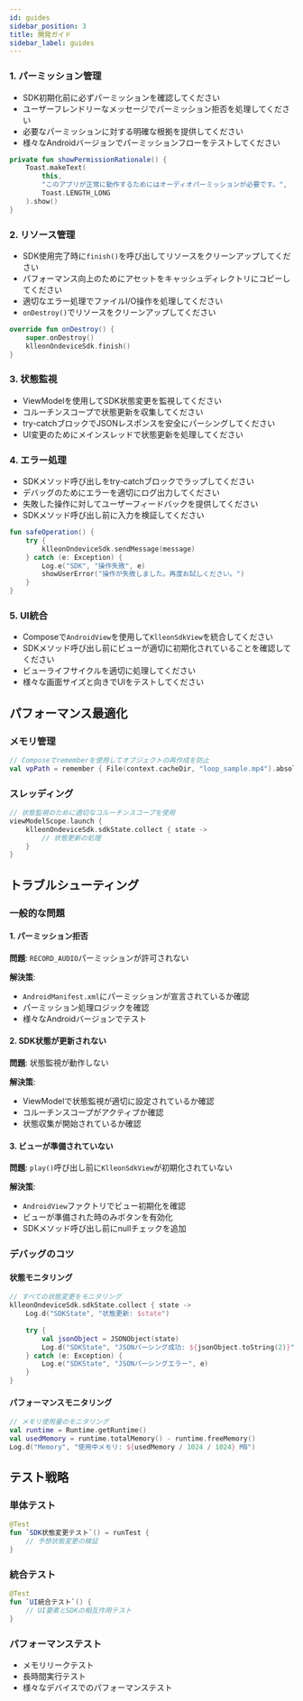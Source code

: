 ```yaml
---
id: guides
sidebar_position: 3
title: 開発ガイド
sidebar_label: guides
---
```


### 1. パーミッション管理
- SDK初期化前に必ずパーミッションを確認してください
- ユーザーフレンドリーなメッセージでパーミッション拒否を処理してください
- 必要なパーミッションに対する明確な根拠を提供してください
- 様々なAndroidバージョンでパーミッションフローをテストしてください

```kotlin
private fun showPermissionRationale() {
    Toast.makeText(
        this,
        "このアプリが正常に動作するためにはオーディオパーミッションが必要です。",
        Toast.LENGTH_LONG
    ).show()
}
```

### 2. リソース管理
- SDK使用完了時に`finish()`を呼び出してリソースをクリーンアップしてください
- パフォーマンス向上のためにアセットをキャッシュディレクトリにコピーしてください
- 適切なエラー処理でファイルI/O操作を処理してください
- `onDestroy()`でリソースをクリーンアップしてください

```kotlin
override fun onDestroy() {
    super.onDestroy()
    klleonOndeviceSdk.finish()
}
```

### 3. 状態監視
- ViewModelを使用してSDK状態変更を監視してください
- コルーチンスコープで状態更新を収集してください
- try-catchブロックでJSONレスポンスを安全にパーシングしてください
- UI変更のためにメインスレッドで状態更新を処理してください

### 4. エラー処理
- SDKメソッド呼び出しをtry-catchブロックでラップしてください
- デバッグのためにエラーを適切にログ出力してください
- 失敗した操作に対してユーザーフィードバックを提供してください
- SDKメソッド呼び出し前に入力を検証してください

```kotlin
fun safeOperation() {
    try {
        klleonOndeviceSdk.sendMessage(message)
    } catch (e: Exception) {
        Log.e("SDK", "操作失敗", e)
        showUserError("操作が失敗しました。再度お試しください。")
    }
}
```

### 5. UI統合
- Composeで`AndroidView`を使用して`KlleonSdkView`を統合してください
- SDKメソッド呼び出し前にビューが適切に初期化されていることを確認してください
- ビューライフサイクルを適切に処理してください
- 様々な画面サイズと向きでUIをテストしてください

## パフォーマンス最適化


### メモリ管理
```kotlin
// Composeでrememberを使用してオブジェクトの再作成を防止
val vpPath = remember { File(context.cacheDir, "loop_sample.mp4").absolutePath }
```

### スレッディング
```kotlin
// 状態監視のために適切なコルーチンスコープを使用
viewModelScope.launch {
    klleonOndeviceSdk.sdkState.collect { state ->
        // 状態更新の処理
    }
}
```

## トラブルシューティング

### 一般的な問題

#### 1. パーミッション拒否
**問題**: `RECORD_AUDIO`パーミッションが許可されない

**解決策**: 
- `AndroidManifest.xml`にパーミッションが宣言されているか確認
- パーミッション処理ロジックを確認
- 様々なAndroidバージョンでテスト

#### 2. SDK状態が更新されない
**問題**: 状態監視が動作しない

**解決策**:
- ViewModelで状態監視が適切に設定されているか確認
- コルーチンスコープがアクティブか確認
- 状態収集が開始されているか確認

#### 3. ビューが準備されていない
**問題**: `play()`呼び出し前に`KlleonSdkView`が初期化されていない

**解決策**:
- `AndroidView`ファクトリでビュー初期化を確認
- ビューが準備された時のみボタンを有効化
- SDKメソッド呼び出し前にnullチェックを追加

### デバッグのコツ

#### 状態モニタリング
```kotlin
// すべての状態変更をモニタリング
klleonOndeviceSdk.sdkState.collect { state ->
    Log.d("SDKState", "状態更新: $state")
    
    try {
        val jsonObject = JSONObject(state)
        Log.d("SDKState", "JSONパーシング成功: ${jsonObject.toString(2)}")
    } catch (e: Exception) {
        Log.e("SDKState", "JSONパーシングエラー", e)
    }
}
```

#### パフォーマンスモニタリング
```kotlin
// メモリ使用量のモニタリング
val runtime = Runtime.getRuntime()
val usedMemory = runtime.totalMemory() - runtime.freeMemory()
Log.d("Memory", "使用中メモリ: ${usedMemory / 1024 / 1024} MB")
```

## テスト戦略

### 単体テスト
```kotlin
@Test
fun `SDK状態変更テスト`() = runTest {
    // 予想状態変更の検証
}
```

### 統合テスト
```kotlin
@Test
fun `UI統合テスト`() {
    // UI要素とSDKの相互作用テスト
}
```

### パフォーマンステスト
- メモリリークテスト
- 長時間実行テスト
- 様々なデバイスでのパフォーマンステスト
```